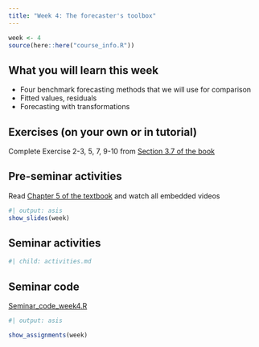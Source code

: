 ```yaml
---
title: "Week 4: The forecaster's toolbox"
---
```


```r
week <- 4
source(here::here("course_info.R"))
```

## What you will learn this week

* Four benchmark forecasting methods that we will use for comparison
* Fitted values, residuals
* Forecasting with transformations

## Exercises (on your own or in tutorial)

Complete Exercise 2-3, 5, 7, 9-10 from [Section 3.7 of the book](https://otexts.com/fpp3/decomposition-exercises.html)

## Pre-seminar activities

Read [Chapter 5 of the textbook](https://otexts.com/fpp3/toolbox.html) and watch all embedded videos

```r
#| output: asis
show_slides(week)
```

## Seminar activities

```r
#| child: activities.md
```


## Seminar code

::: {.callout appearance="minimal"}
<i class="bi bi-download"></i> [Seminar_code_week4.R](Seminar_code_week4.R){download="Seminar_code_week4.R"}
:::



```r
#| output: asis

show_assignments(week)
```
